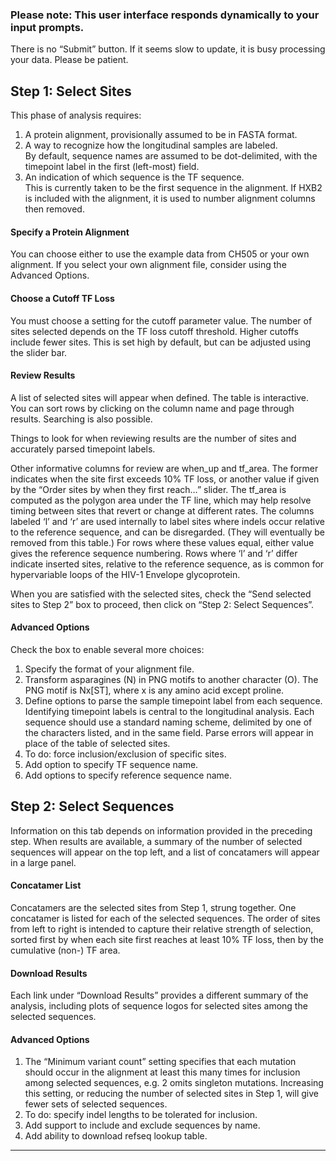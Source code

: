 ### Please note: This user interface responds dynamically to your input prompts.

There is no "Submit" button.  If it seems slow to update, it is busy
processing your data.  Please be patient.

## Step 1: Select Sites

This phase of analysis requires:

1. A protein alignment, provisionally assumed to be in FASTA format.
1. A way to recognize how the longitudinal samples are labeled.  
By default, sequence names are assumed to be dot-delimited,
with the timepoint label in the first (left-most) field.
1. An indication of which sequence is the TF sequence.  
This is currently taken to be the first sequence in the alignment.
If HXB2 is included with the alignment, it is used to number alignment columns 
then removed.

#### Specify a Protein Alignment

You can choose either to use the example data from CH505 or your own alignment.
If you select your own alignment file, consider using the Advanced Options.

#### Choose a Cutoff TF Loss

You must choose a setting for the cutoff parameter value.  The number
of sites selected depends on the TF loss cutoff threshold.  Higher
cutoffs include fewer sites.  This is set high by default, but can be
adjusted using the slider bar.

#### Review Results

A list of selected sites will appear when defined.  The table is
interactive.  You can sort rows by clicking on the column name and
page through results.  Searching is also possible.  

Things to look for when reviewing results are the number of sites
and accurately parsed timepoint labels.

Other informative columns for review are when_up and tf_area.  The
former indicates when the site first exceeds 10% TF loss, or another
value if given by the "Order sites by when they first reach..."
slider.  The tf_area is computed as the polygon area under the TF
line, which may help resolve timing between sites that revert or
change at different rates.  The columns labeled 'l' and 'r' are used
internally to label sites where indels occur relative to the reference
sequence, and can be disregarded.  (They will eventually be removed
from this table.)  For rows where these values equal, either value
gives the reference sequence numbering.  Rows where 'l' and 'r' differ
indicate inserted sites, relative to the reference sequence, as is
common for hypervariable loops of the HIV-1 Envelope glycoprotein.

When you are satisfied with the selected sites, check the "Send
selected sites to Step 2" box to proceed, then click on "Step 2:
Select Sequences".

#### Advanced Options

Check the box to enable several more choices:

1. Specify the format of your alignment file.
1. Transform asparagines (N) in PNG motifs to another character (O).
The PNG motif is Nx[ST], where x is any amino acid except proline.
1. Define options to parse the sample timepoint label from each sequence.
Identifying timepoint labels is central to the longitudinal analysis.
Each sequence should use a standard naming scheme, delimited by one of
the characters listed, and in the same field.  Parse errors will 
appear in place of the table of selected sites.
1. To do: force inclusion/exclusion of specific sites.
1. Add option to specify TF sequence name.
1. Add options to specify reference sequence name.

## Step 2: Select Sequences

Information on this tab depends on information provided in the
preceding step.  When results are available, a summary of the number
of selected sequences will appear on the top left, and a list of
concatamers will appear in a large panel.  

#### Concatamer List

Concatamers are the selected sites from Step 1, strung together.  One
concatamer is listed for each of the selected sequences.  The order of
sites from left to right is intended to capture their relative
strength of selection, sorted first by when each site first reaches at
least 10% TF loss, then by the cumulative (non-) TF area.

#### Download Results

Each link under "Download Results" provides a different summary of the
analysis, including plots of sequence logos for selected sites among
the selected sequences.

#### Advanced Options

1. The "Minimum variant count" setting specifies that each mutation
should occur in the alignment at least this many times for inclusion
among selected sequences, e.g. 2 omits singleton mutations.
Increasing this setting, or reducing the number of selected sites in
Step 1, will give fewer sets of selected sequences.
1. To do: specify indel lengths to be tolerated for inclusion.
1. Add support to include and exclude sequences by name.
1. Add ability to download refseq lookup table.

***
